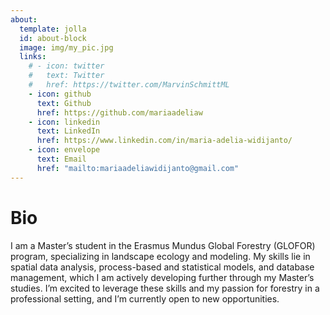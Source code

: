 ```yaml
---
about:
  template: jolla
  id: about-block
  image: img/my_pic.jpg
  links:
    # - icon: twitter
    #   text: Twitter
    #   href: https://twitter.com/MarvinSchmittML
    - icon: github
      text: Github
      href: https://github.com/mariaadeliaw
    - icon: linkedin
      text: LinkedIn
      href: https://www.linkedin.com/in/maria-adelia-widijanto/
    - icon: envelope
      text: Email
      href: "mailto:mariaadeliawidijanto@gmail.com"  
---
```


::: {#about-block}
:::

# Bio

<!-- On this website, you will find a selection of my published works, including scholarly articles, monographs, and translations. You will also find news and updates on my current research projects, as well as information on upcoming events and conferences where I will be speaking. I invite you to explore my website and learn more about my life's work as one of Middle-earth's greatest scholars and thinkers. Please feel free to [contact me](mailto:mariaadeliawidijanto@gmail.com) if you have any questions or would like to discuss potential projects. -->

I am a Master's student in the Erasmus Mundus Global Forestry (GLOFOR) program, specializing in landscape ecology and modeling. My skills lie in spatial data analysis, process-based and statistical models, and database management, which I am actively developing further through my Master's studies. I'm excited to leverage these skills and my passion for forestry in a professional setting, and I'm currently open to new opportunities.

```{=html}
<!-- <div  style="margin: 30px; text-align: center;"> -->
<!-- <a class="btn btn-primary" href="https://www.marvinschmitt.com/blog/website-tutorial-quarto/" role="button" target="_blank" style="padding: 15px 30px;">Tutorial to build this website </a> -->
<!-- </div> -->
```
